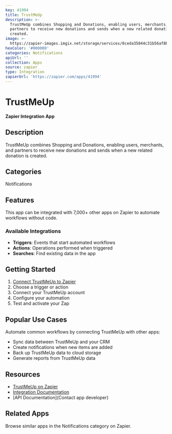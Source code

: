 ```yaml
---
key: 41994
title: TrustMeUp
description: >-
  TrustMeUp combines Shopping and Donations, enabling users, merchants, and
  partners to receive new donations and sends when a new related donation is
  created.
image: >-
  https://zapier-images.imgix.net/storage/services/8ceda35844c31b56af8b308e28c89c84.png?auto=format%2Ccompress&ixlib=python-3.0.0&q=50
hexColor: '#000000'
categories: Notifications
apiUrl: ''
collection: Apps
source: zapier
type: Integration
zapierUrl: 'https://zapier.com/apps/41994'
---
```

# TrustMeUp

**Zapier Integration App**

## Description

TrustMeUp combines Shopping and Donations, enabling users, merchants, and partners to receive new donations and sends when a new related donation is created.

## Categories

Notifications

## Features

This app can be integrated with 7,000+ other apps on Zapier to automate workflows without code.

### Available Integrations

- **Triggers**: Events that start automated workflows
- **Actions**: Operations performed when triggered
- **Searches**: Find existing data in the app

## Getting Started

1. [Connect TrustMeUp to Zapier](https://zapier.com/apps/41994)
2. Choose a trigger or action
3. Connect your TrustMeUp account
4. Configure your automation
5. Test and activate your Zap

## Popular Use Cases

Automate common workflows by connecting TrustMeUp with other apps:

- Sync data between TrustMeUp and your CRM
- Create notifications when new items are added
- Back up TrustMeUp data to cloud storage
- Generate reports from TrustMeUp data

## Resources

- [TrustMeUp on Zapier](https://zapier.com/apps/41994)
- [Integration Documentation](https://zapier.com/apps/41994/integrations)
- [API Documentation](Contact app developer)

## Related Apps

Browse similar apps in the Notifications category on Zapier.
